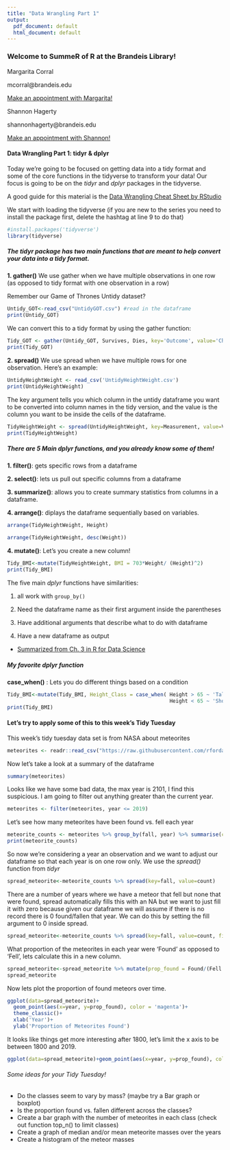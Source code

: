 ```yaml
---
title: "Data Wrangling Part 1"
output:
  pdf_document: default
  html_document: default
---
```

### Welcome to SummeR of R at the Brandeis Library! 


Margarita Corral  

mcorral@brandeis.edu  

[Make an appointment with Margarita!](https://calendar.library.brandeis.edu/appointment/8518)  
  

Shannon Hagerty  

shannonhagerty@brandeis.edu  

[Make an appointment with Shannon!](https://calendar.library.brandeis.edu/appointment/50509)

#### Data Wrangling Part 1: tidyr & dplyr

Today we're going to be focused on getting data into a tidy format and some of the core functions in the tidyverse to transform your data! Our focus is going to be on the *tidyr* and *dplyr* packages in the tidyverse.

A good guide for this material is the [Data Wrangling Cheat Sheet by RStudio](https://www.rstudio.com/wp-content/uploads/2015/02/data-wrangling-cheatsheet.pdf)

We start with loading the tidyverse (if you are new to the series you need to install the package first, delete the hashtag at line 9 to do that)
```r
#install.packages('tidyverse')
library(tidyverse)
```
  
    
    
##### The *tidyr* package has two main functions that are meant to help convert your data into a tidy format.  

**1. gather()** 
We use gather when we have multiple observations in one row (as opposed to tidy format with one observation in a row)

Remember our Game of Thrones Untidy dataset? 
```r
Untidy_GOT<-read_csv("UntidyGOT.csv") #read in the dataframe
print(Untidy_GOT)
```
We can convert this to a tidy format by using the gather function: 
```r
Tidy_GOT <- gather(Untidy_GOT, Survives, Dies, key='Outcome', value='Character', na.rm=TRUE)
print(Tidy_GOT)
```

**2. spread()**
We use spread when we have multiple rows for one observation. Here's an example: 
```r
UntidyHeightWeight <- read_csv('UntidyHeightWeight.csv')
print(UntidyHeightWeight)
```
The key argument tells you which column in the untidy dataframe you want to be converted into column names in the tidy version, and the value is the column you want to be inside the cells of the dataframe. 
```r
TidyHeightWeight <- spread(UntidyHeightWeight, key=Measurement, value=Value)
print(TidyHeightWeight)
```


##### There are 5 Main *dplyr* functions, and you already know some of them!     

**1. filter()**: gets specific rows from a dataframe  

**2. select()**: lets us pull out specific columns from a dataframe  

**3. summarize()**: allows you to create summary statistics from columns in a dataframe.  


**4. arrange()**: diplays the dataframe sequentially based on variables.
```r
arrange(TidyHeightWeight, Height)
```
```r
arrange(TidyHeightWeight, desc(Weight))
```
**4. mutate()**: Let's you create a new column!

```r
Tidy_BMI<-mutate(TidyHeightWeight, BMI = 703*Weight/ (Height)^2)
print(Tidy_BMI)
```


The five main *dplyr* functions have similarities:  

1. all work with ```group_by()```  

2. Need the dataframe name as their first argument inside the parentheses  

3. Have  additional arguments that describe what to do with dataframe  
4. Have a new dataframe as output  

- [Summarized from Ch. 3 in R for Data Science](https://search.library.brandeis.edu/permalink/f/1skfba6/TN_sbo_s9781491910382)  

##### My favorite dplyr function  

**case_when()** : Lets you do different things based on a condition  

```r
Tidy_BMI<-mutate(Tidy_BMI, Height_Class = case_when( Height > 65 ~ 'Tall', 
                                                     Height < 65 ~ 'Short'))
print(Tidy_BMI)
```

#### Let's try to apply some of this to this week's Tidy Tuesday 

This week's tidy tuesday data set is from NASA about meteorites 
```r
meteorites <- readr::read_csv("https://raw.githubusercontent.com/rfordatascience/tidytuesday/master/data/2019/2019-06-11/meteorites.csv")
```

Now let's take a look at a summary of the dataframe

```r
summary(meteorites)
```
Looks like we have some bad data, the max year is 2101, I find this suspicious. I am going to filter out anything greater than the current year.  
```r
meteorites <- filter(meteorites, year <= 2019)
```


Let's see how many meteorites have been found vs. fell each year 
```r
meteorite_counts <- meteorites %>% group_by(fall, year) %>% summarise(count= n())
print(meteorite_counts)
```

So now we're considering a year an observation and we want to adjust our dataframe so that each year is on one row only.  We use the *spread()* function from *tidyr* 

```r
spread_meteorite<-meteorite_counts %>% spread(key=fall, value=count)
```

There are a number of years where we have a meteor that fell but none that were found, spread automatically fills this with an NA but we want to just fill it with zero because given our dataframe we will assume if there is no record there is 0 found/fallen that year. We can do this by setting the fill argument to 0 inside spread.

```r
spread_meteorite<-meteorite_counts %>% spread(key=fall, value=count, fill=0)
```
What proportion of the meteorites in each year were 'Found' as opposed to 'Fell', lets calculate this in a new column.  
```r
spread_meteorite<-spread_meteorite %>% mutate(prop_found = Found/(Fell + Found))
spread_meteorite
```
Now lets plot the proportion of found meteors over time. 
```r
ggplot(data=spread_meteorite)+
  geom_point(aes(x=year, y=prop_found), color = 'magenta')+
  theme_classic()+
  xlab('Year')+
  ylab('Proportion of Meteorites Found')
```
It looks like things get more interesting after 1800, let's limit the x axis to be between 1800 and 2019.  

```r
ggplot(data=spread_meteorite)+geom_point(aes(x=year, y=prop_found), color = 'magenta')+theme_classic()+xlab('Year')+ylab('Proportion of Meteorites Found')+xlim(1800,2019)
```

###### Some ideas for your Tidy Tuesday! 

- Do the classes seem to vary by mass? (maybe try a Bar graph or boxplot)
- Is the proportion found vs. fallen different across the classes? 
- Create a bar graph with the number of meteorites in each class (check out function top_n() to limit classes)
- Create a graph of median and/or mean meteorite masses over the years
- Create a histogram of the meteor masses 


